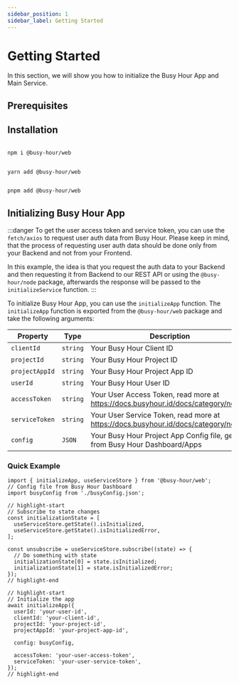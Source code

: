 ```yaml
---
sidebar_position: 1
sidebar_label: Getting Started
---
```



# Getting Started

In this section, we will show you how to initialize the Busy Hour App and Main Service.

## Prerequisites

<GettingStartedPrerequisites />

## Installation

<Tabs>
<TabItem value="npm" label="NPM" default>

```bash

npm i @busy-hour/web

```

</TabItem>
<TabItem value="yarn" label="YARN">

```bash

yarn add @busy-hour/web

```

</TabItem>
<TabItem value="pnpm" label="PNPM">

```bash

pnpm add @busy-hour/web

```

</TabItem>
</Tabs>

## Initializing Busy Hour App

:::danger
To get the user access token and service token, you can use the `fetch/axios` to request user auth data from Busy Hour. Please keep in mind, that the process of requesting user auth data should be done only from your Backend and not from your Frontend.

In this example, the idea is that you request the auth data to your Backend and then requesting it from Backend to our REST API or using the `@busy-hour/node` package, afterwards the response will be passed to the `initializeService` function.
:::

To initialize Busy Hour App, you can use the `initializeApp` function. The `initializeApp` function is exported from the `@busy-hour/web` package and take the following arguments:

| Property       | Type     | Description                                                                         |
| -------------- | -------- | ----------------------------------------------------------------------------------- |
| `clientId`     | `string` | Your Busy Hour Client ID                                                            |
| `projectId`    | `string` | Your Busy Hour Project ID                                                           |
| `projectAppId` | `string` | Your Busy Hour Project App ID                                                       |
| `userId`       | `string` | Your Busy Hour User ID                                                              |
| `accessToken`  | `string` | Your User Access Token, read more at https://docs.busyhour.id/docs/category/nodejs  |
| `serviceToken` | `string` | Your User Service Token, read more at https://docs.busyhour.id/docs/category/nodejs |
| `config`       | `JSON`   | Your Busy Hour Project App Config file, get it from Busy Hour Dashboard/Apps        |

### Quick Example

```tsx title="src/main.tsx"
import { initializeApp, useServiceStore } from '@busy-hour/web';
// Config file from Busy Hour Dashboard
import busyConfig from './busyConfig.json';

// highlight-start
// Subscribe to state changes
const initializationState = [
  useServiceStore.getState().isInitialized,
  useServiceStore.getState().isInitializedError,
];

const unsubscribe = useServiceStore.subscribe((state) => {
  // Do something with state
  initializationState[0] = state.isInitialized;
  initializationState[1] = state.isInitializedError;
});
// highlight-end

// highlight-start
// Initialize the app
await initializeApp({
  userId: 'your-user-id',
  clientId: 'your-client-id',
  projectId: 'your-project-id',
  projectAppId: 'your-project-app-id',

  config: busyConfig,

  accessToken: 'your-user-access-token',
  serviceToken: 'your-user-service-token',
});
// highlight-end
```
